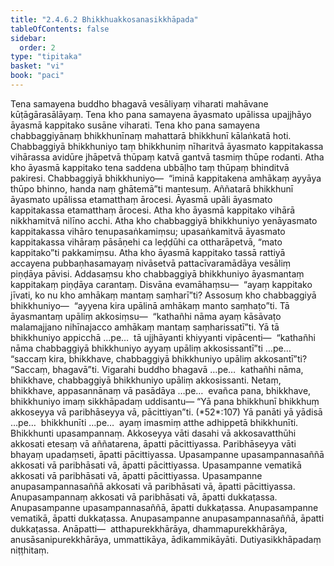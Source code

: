 ```yaml
---
title: "2.4.6.2 Bhikkhuakkosanasikkhāpada"
tableOfContents: false
sidebar:
  order: 2
type: "tipitaka"
basket: "vi"
book: "paci"
---
```



<DynamicBreadcrumb />

<Division number="1028" book="paci" e="ch" v="2" p="405">

<Paragraph number="3103" book="paci">
Tena samayena buddho bhagavā vesāliyaṃ viharati mahāvane kūṭāgārasālāyaṃ. Tena kho pana samayena āyasmato upālissa upajjhāyo āyasmā kappitako susāne viharati. Tena kho pana samayena chabbaggiyānaṃ bhikkhunīnaṃ mahattarā bhikkhunī kālaṅkatā hoti. Chabbaggiyā bhikkhuniyo taṃ bhikkhuniṃ nīharitvā āyasmato kappitakassa vihārassa avidūre jhāpetvā thūpaṃ katvā gantvā tasmiṃ thūpe rodanti. Atha kho āyasmā kappitako tena saddena ubbāḷho taṃ thūpaṃ bhinditvā pakiresi. Chabbaggiyā bhikkhuniyo—  “iminā kappitakena amhākaṃ ayyāya thūpo bhinno, handa naṃ ghātemā”ti mantesuṃ. Aññatarā bhikkhunī āyasmato upālissa etamatthaṃ ārocesi. Āyasmā upāli āyasmato kappitakassa etamatthaṃ ārocesi. Atha kho āyasmā kappitako vihārā nikkhamitvā nilīno acchi. Atha kho chabbaggiyā bhikkhuniyo yenāyasmato kappitakassa vihāro tenupasaṅkamiṃsu; upasaṅkamitvā āyasmato kappitakassa vihāraṃ pāsāṇehi ca leḍḍūhi ca ottharāpetvā, “mato kappitako”ti pakkamiṃsu.
</Paragraph>

<Paragraph number="3104" book="paci">
Atha kho āyasmā kappitako tassā rattiyā accayena pubbaṇhasamayaṃ nivāsetvā pattacīvaramādāya vesāliṃ piṇḍāya pāvisi. Addasaṃsu kho chabbaggiyā bhikkhuniyo āyasmantaṃ kappitakaṃ piṇḍāya carantaṃ. Disvāna evamāhaṃsu—  “ayaṃ kappitako jīvati, ko nu kho amhākaṃ mantaṃ saṃharī”ti?
</Paragraph>

<Paragraph number="3105" book="paci">
Assosuṃ kho chabbaggiyā bhikkhuniyo—  “ayyena kira upālinā amhākaṃ manto saṃhaṭo”ti. Tā āyasmantaṃ upāliṃ akkosiṃsu—  “kathañhi nāma ayaṃ kāsāvaṭo malamajjano nihīnajacco amhākaṃ mantaṃ saṃharissatī”ti.
</Paragraph>

<Paragraph number="3106" book="paci">
Yā tā bhikkhuniyo appicchā …pe…  tā ujjhāyanti khiyyanti vipācenti—  “kathañhi nāma chabbaggiyā bhikkhuniyo ayyaṃ upāliṃ akkosissantī”ti …pe…  “saccaṃ kira, bhikkhave, chabbaggiyā bhikkhuniyo upāliṃ akkosantī”ti? “Saccaṃ, bhagavā”ti. Vigarahi buddho bhagavā …pe…  kathañhi nāma, bhikkhave, chabbaggiyā bhikkhuniyo upāliṃ akkosissanti. Netaṃ, bhikkhave, appasannānaṃ vā pasādāya …pe…  evañca pana, bhikkhave, bhikkhuniyo imaṃ sikkhāpadaṃ uddisantu—
</Paragraph>

</Division>
<Division number="1029" book="paci" e="ch" v="2" p="406">

<Paragraph number="3107" book="paci">
<Emphasis>“Yā pana bhikkhunī bhikkhuṃ akkoseyya vā paribhāseyya vā, pācittiyan”</Emphasis>ti. (*52*:<Emphasis>107</Emphasis>)
</Paragraph>

</Division>
<Division number="1030" book="paci" e="ch" v="2" p="406">

<Paragraph number="3108" book="paci">
<Emphasis>Yā panā</Emphasis>ti yā yādisā …pe…  <Emphasis>bhikkhunī</Emphasis>ti …pe…  ayaṃ imasmiṃ atthe adhippetā bhikkhunīti.
</Paragraph>

<Paragraph number="3109" book="paci">
<Emphasis>Bhikkhun</Emphasis>ti upasampannaṃ. <Emphasis>Akkoseyya vā</Emphasis>ti dasahi vā akkosavatthūhi akkosati etesaṃ vā aññatarena, āpatti pācittiyassa.
</Paragraph>

<Paragraph number="3110" book="paci">
<Emphasis>Paribhāseyya vā</Emphasis>ti bhayaṃ upadaṃseti, āpatti pācittiyassa.
</Paragraph>

</Division>
<Division number="1031" book="paci" e="ch" v="2" p="406">

<Paragraph number="3111" book="paci">
Upasampanne upasampannasaññā akkosati vā paribhāsati vā, āpatti pācittiyassa. Upasampanne vematikā akkosati vā paribhāsati vā, āpatti pācittiyassa. Upasampanne anupasampannasaññā akkosati vā paribhāsati vā, āpatti pācittiyassa.
</Paragraph>

<Paragraph number="3112" book="paci">
Anupasampannaṃ akkosati vā paribhāsati vā, āpatti dukkaṭassa. Anupasampanne upasampannasaññā, āpatti dukkaṭassa. Anupasampanne vematikā, āpatti dukkaṭassa. Anupasampanne anupasampannasaññā, āpatti dukkaṭassa.
</Paragraph>

</Division>
<Division number="1032" book="paci" e="ch" v="2" p="407">

<Paragraph number="3113" book="paci">
Anāpatti—  atthapurekkhārāya, dhammapurekkhārāya, anusāsanipurekkhārāya, ummattikāya, ādikammikāyāti.

</Paragraph>
</Division>

<Paragraph number="3114" type="center" book="paci">
Dutiyasikkhāpadaṃ niṭṭhitaṃ.
</Paragraph>